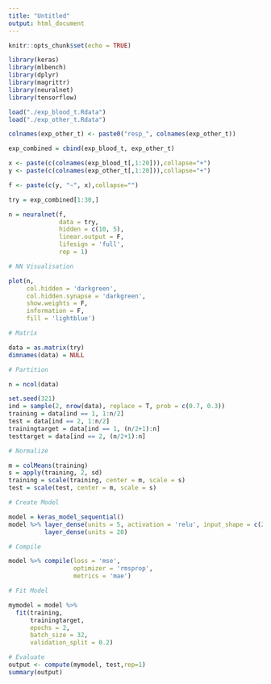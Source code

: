 ```yaml
---
title: "Untitled"
output: html_document
---
```


```r
knitr::opts_chunk$set(echo = TRUE)
```

```r
library(keras)
library(mlbench)
library(dplyr)
library(magrittr)
library(neuralnet)
library(tensorflow)
```

```r
load("./exp_blood_t.Rdata")
load("./exp_other_t.Rdata")
```

```r
colnames(exp_other_t) <- paste0("resp_", colnames(exp_other_t))
```

```r
exp_combined = cbind(exp_blood_t, exp_other_t)
```

```r
x <- paste(c(colnames(exp_blood_t[,1:20])),collapse="+")
y <- paste(c(colnames(exp_other_t[,1:20])),collapse="+")

f <- paste(c(y, "~", x),collapse="")
```

```r
try = exp_combined[1:30,]
```

```r
n = neuralnet(f, 
              data = try, 
              hidden = c(10, 5), 
              linear.output = F, 
              lifesign = 'full', 
              rep = 1)
```
```r
# NN Visualisation

plot(n, 
     col.hidden = 'darkgreen',
     col.hidden.synapse = 'darkgreen',
     show.weights = F,
     information = F,
     fill = 'lightblue')
```
```r
# Matrix

data = as.matrix(try)
dimnames(data) = NULL
```

```r
# Partition

n = ncol(data)

set.seed(321)
ind = sample(2, nrow(data), replace = T, prob = c(0.7, 0.3))
training = data[ind == 1, 1:n/2]
test = data[ind == 2, 1:n/2]
trainingtarget = data[ind == 1, (n/2+1):n]
testtarget = data[ind == 2, (n/2+1):n]

```

```r
# Normalize

m = colMeans(training)
s = apply(training, 2, sd)
training = scale(training, center = m, scale = s)
test = scale(test, center = m, scale = s)
```

```r
# Create Model

model = keras_model_sequential()
model %>% layer_dense(units = 5, activation = 'relu', input_shape = c(20)) %>%
          layer_dense(units = 20)
```

```r
# Compile

model %>% compile(loss = 'mse',
                  optimizer = 'rmsprop',
                  metrics = 'mae')

```

```r
# Fit Model

mymodel = model %>% 
  fit(training,
      trainingtarget,
      epochs = 2,
      batch_size = 32,
      validation_split = 0.2)
```

```r
# Evaluate
output <- compute(mymodel, test,rep=1)
summary(output)
```
